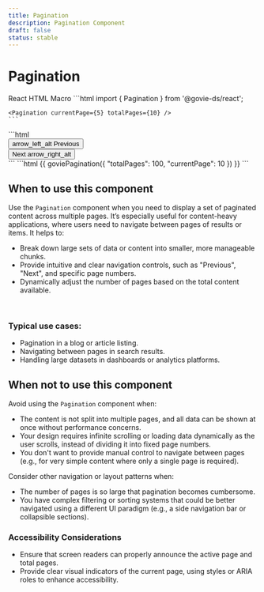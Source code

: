 ```yaml
---
title: Pagination
description: Pagination Component
draft: false
status: stable
---
```


# Pagination

<ComponentStatusBlock componentId="pagination" />

<Pagination currentPage={5} totalPages={10} />

<Tabs id="tab1">
  <TabList>
    <TabItem value="tab11" checked>React</TabItem>
    <TabItem value="tab12">HTML</TabItem>
    <TabItem value="tab13">Macro</TabItem>
  </TabList>
  <TabPanel value="tab11">
    ```html
    import { Pagination } from '@govie-ds/react';
    
    <Pagination currentPage={5} totalPages={10} />
    ```
  </TabPanel>
  <TabPanel value="tab12">
  ```html
    <div
      class="gi-pagination"
      data-current-page="10"
      data-total-pages="100"
      data-testid="govie-pagination"
      data-module="gieds-pagination"
    >
      <button
        data-testid="govie-pagination-prev-btn"
        data-element="button-container"
        data-module="gieds-button"
        class="gi-btn gi-btn-flat-dark gi-btn-large"
      >
        <span data-testid="govie-icon" role="presentation" class="material-symbols-outlined gi-block gi-text-[24px]">arrow_left_alt</span> Previous
      </button>
      <div class="gi-pagination gi-pagination-numbers" data-testid="govie-pagination-numbers"></div>
      <button
        data-testid="govie-pagination-next-btn"
        data-element="button-container"
        data-module="gieds-button"
        class="gi-btn gi-btn-flat-dark gi-btn-large"
      >
        Next <span data-testid="govie-icon" role="presentation" class="material-symbols-outlined gi-block gi-text-[24px]">arrow_right_alt</span>
      </button>
    </div>
  ```
  </TabPanel>
  <TabPanel value="tab13">
  ```html
    {{ goviePagination({
      "totalPages": 100,
      "currentPage": 10
    }) }}
  ```
  </TabPanel>
</Tabs>

## When to use this component

Use the `Pagination` component when you need to display a set of paginated content across multiple pages. It’s especially useful for content-heavy applications, where users need to navigate between pages of results or items. It helps to:

- Break down large sets of data or content into smaller, more manageable chunks.
- Provide intuitive and clear navigation controls, such as "Previous", "Next", and specific page numbers.
- Dynamically adjust the number of pages based on the total content available.

<br />

### Typical use cases:

- Pagination in a blog or article listing.
- Navigating between pages in search results.
- Handling large datasets in dashboards or analytics platforms.

## When not to use this component

Avoid using the `Pagination` component when:

- The content is not split into multiple pages, and all data can be shown at once without performance concerns.
- Your design requires infinite scrolling or loading data dynamically as the user scrolls, instead of dividing it into fixed page numbers.
- You don't want to provide manual control to navigate between pages (e.g., for very simple content where only a single page is required).

Consider other navigation or layout patterns when:

- The number of pages is so large that pagination becomes cumbersome.
- You have complex filtering or sorting systems that could be better navigated using a different UI paradigm (e.g., a side navigation bar or collapsible sections).

### Accessibility Considerations

- Ensure that screen readers can properly announce the active page and total pages.
- Provide clear visual indicators of the current page, using styles or ARIA roles to enhance accessibility.
